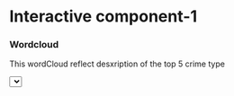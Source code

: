 # Interactive component-1

### Wordcloud

This wordCloud reflect desxription of the top 5 crime type
<meta charset="utf-8">

<!-- Load d3.js -->
<script src="https://d3js.org/d3.v4.js"></script>

<!-- Load d3-cloud -->
<script src="https://cdn.jsdelivr.net/gh/holtzy/D3-graph-gallery@master/LIB/d3.layout.cloud.js"></script>
<!-- Initialize a select button -->
<select id="selectButton"></select>

<!-- Create a div where the graph will take place -->
<div id="my_dataviz"></div>
<script>
    var allGroup = ["ASSAULT 3 & RELATED OFFENSES", "CRIMINAL MISCHIEF & RELATED OF", "GRAND LARCENY",
    "HARRASSMENT 2","PETIT LARCENY"]

    // add the options to the button
    d3.select("#selectButton")
      .selectAll('myOptions')
     	.data(allGroup)
      .enter()
    	.append('option')
      .text(function (d) { return d; }) // text showed in the menu
      .attr("value", function (d) { return d; }) // corresponding value returned by the button
   var fill = d3.scaleOrdinal(d3.schemeCategory20);
   var margin = {top: 10, right: 10, bottom: 10, left: 10},
        width = 450 - margin.left - margin.right,
        height = 450 - margin.top - margin.bottom;

    // append the svg object to the body of the page
    var svg = d3.select("#my_dataviz").append("svg")
        .attr("width", width + margin.left + margin.right)
        .attr("height", height + margin.top + margin.bottom)
      .append("g")
        .attr("transform",
              "translate(" + margin.left + "," + margin.top + ")");

    var myWords=getWords("ASSAULT 3 & RELATED OFFENSES");


    var layout = d3.layout.cloud()
      .size([width, height])
      .words(myWords.map(function(d) { return {text: d.word, size:d.size}; }))
      .padding(5)        //space between words
      .rotate(function() { return ~~(Math.random() * 2) * 90; })
      .fontSize(function(d) { return d.size; })      // font size of words
      .on("end", draw);

    layout.start();

    function getWords(select_group){
      var found = null;
      var word_freq=[{OFNS_DESC: "ASSAULT 3 & RELATED OFFENSES", con_str: [{"word": "OBSTR", "size": 26.57928032795182}, {"word": "BREATH", "size": 26.57928032795182}, {"word": "CIRCUL", "size": 26.57928032795182}, {"word": "ASSAULT", "size": 120.0}, {"word": "MENACING", "size": 39.046173051942574}, {"word": "UNCLASSIFIED", "size": 38.954231826846836}, {"word": "PEACE", "size": 20.0}, {"word": "OFFICER", "size": 20.0}]}, {"OFNS_DESC": "CRIMINAL MISCHIEF & RELATED OF", "con_str": [{"word": "MISCHIEF", "size": 117.47163787697394}, {"word": "CRIMINAL", "size": 120.0}, {"word": "OF", "size": 59.82312866997321}, {"word": "MOTOR", "size": 49.222963343024915}, {"word": "TH", "size": 40.44852060885924}, {"word": "GRAFFIT", "size": 40.44852060885924}, {"word": "UNCLASSIFIED", "size": 45.70121429793056}, {"word": "M", "size": 30.35074967219657}, {"word": "UNCL", "size": 30.57949945841172}, {"word": "ND", "size": 30.57949945841172}, {"word": "BY", "size": 21.117382133287727}, {"word": "FIRE", "size": 21.042557436862207}, {"word": "MIS", "size": 20.933527164927884}, {"word": "RECKLESS", "size": 20.232312866997322}, {"word": "ENDANGERMENT", "size": 20.232312866997322}, {"word": "PROPE", "size": 20.232312866997322}, {"word": "TAMPERING", "size": 21.577732170343765}, {"word": "FALSE", "size": 20.01567755544154}, {"word": "ALARM", "size": 20.01567755544154}, {"word": "FIR", "size": 20.090502251867054}, {"word": "EXPLOSIVE", "size": 20.0}]}, {OFNS_DESC: "GRAND LARCENY", con_str: [{"word": "LARCENY", "size": 120.0}, {"word": "GRAND", "size": 120.0}, {"word": "FROM", "size": 77.9096730986564}, {"word": "STORE", "size": 29.21853417604956}, {"word": "SHOPL", "size": 26.811770122640326}, {"word": "RESIDENCE", "size": 32.83077309447072}, {"word": "UNATTENDED", "size": 46.48445021137667}, {"word": "VEHICLE", "size": 32.76798794525135}, {"word": "MOTORCYCLE", "size": 35.85785442216734}, {"word": "PERSON", "size": 38.56598719182956}, {"word": "PICK", "size": 22.399229835502908}, {"word": "UNCL", "size": 21.583022895651084}, {"word": "OF", "size": 32.40132267381022}, {"word": "BICYCLE", "size": 24.855384872964713}, {"word": "OPEN", "size": 33.609308944790925}, {"word": "AREAS", "size": 27.283914444769998}, {"word": "BY", "size": 53.766690385500816}, {"word": "ACQUIRING", "size": 24.34389519065757}, {"word": "LOST", "size": 23.054706793353144}, {"word": "CREDIT", "size": 32.56121552048889}, {"word": "CARD", "size": 32.56121552048889}, {"word": "IDENTITY", "size": 20.773513038382653}, {"word": "THEFT", "size": 26.255075132895232}, {"word": "UNCLASSIFIED", "size": 22.4996860742539}, {"word": "DISHONEST", "size": 21.322673810221424}, {"word": "EMP", "size": 21.322673810221424}, {"word": "BAG", "size": 22.131346532166923}, {"word": "DIP", "size": 22.131346532166923}, {"word": "EATERY", "size": 22.326399062408438}, {"word": "VEHICULAR", "size": 23.08902934159307}, {"word": "ACCESSORIES", "size": 23.08902934159307}, {"word": "RETAIL", "size": 22.40592691808631}, {"word": "COMPROMISE", "size": 31.16822234314177}, {"word": "CELL", "size": 21.768029802017494}, {"word": "PHONE", "size": 21.768029802017494}, {"word": "ACCT", "size": 36.41371227658951}, {"word": "EXISTING", "size": 22.82030890293416}, {"word": "BUILDING", "size": 27.728433301243147}, {"word": "NON", "size": 26.688711230170355}, {"word": "BANK", "size": 26.759030597296054}, {"word": "REPRODUCED", "size": 22.151437779917124}, {"word": "CHECK", "size": 22.151437779917124}, {"word": "FALSE", "size": 26.35971704826085}, {"word": "PROMISE", "size": 26.35971704826085}, {"word": "IN", "size": 26.35971704826085}, {"word": "CONTACT", "size": 26.35971704826085}, {"word": "PERSONAL", "size": 23.385375245908502}, {"word": "ELECTRONIC", "size": 23.385375245908502}, {"word": "DEVICE", "size": 23.385375245908502}, {"word": "SNATCH", "size": 23.385375245908502}, {"word": "ATM", "size": 21.55372315934871}, {"word": "TRANSACTION", "size": 21.552886024025785}, {"word": "NEW", "size": 22.242685530115942}, {"word": "NOT", "size": 25.10485119919635}, {"word": "LUSH", "size": 21.32937089280482}, {"word": "WORKER", "size": 21.32937089280482}, {"word": "SLEEPING", "size": 21.32937089280482}, {"word": "UNCON", "size": 21.32937089280482}, {"word": "VICTIM", "size": 21.32937089280482}, {"word": "PURS", "size": 21.010422334770414}, {"word": "NECK", "size": 20.361642459503578}, {"word": "CHAI", "size": 20.361642459503578}, {"word": "EXTORTION", "size": 22.928299359591477}, {"word": "LOS", "size": 21.2883512619815}, {"word": "UNAUTHORIZED", "size": 20.459587292285796}, {"word": "PURCHASE", "size": 20.459587292285796}, {"word": "TELLER", "size": 20.685613829475535}, {"word": "PACKAGE", "size": 21.038884935749863}, {"word": "INSIDE", "size": 20.72077351303838}, {"word": "NIGHT", "size": 21.429827131555815}, {"word": "CLUB", "size": 21.429827131555815}, {"word": "TRUCK", "size": 20.133104516345067}, {"word": "OUTSIDE", "size": 20.317274287388557}, {"word": "BOAT", "size": 20.0301368716253}, {"word": "PIER", "size": 20.051902390021347}, {"word": "AGGRAVATED", "size": 20.0}]}, {OFNS_DESC: "HARRASSMENT 2", con_str: [{"word": "HARASSMENT", "size": 120.0}, {"word": "SUBD", "size": 120.0}, {"word": "CIVILIAN", "size": 20.0}]}, {OFNS_DESC: "PETIT LARCENY", con_str: [{"word": "LARCENY", "size": 120.0}, {"word": "PETIT", "size": 120.0}, {"word": "FROM", "size": 103.38615819319438}, {"word": "AUTO", "size": 33.71205696486984}, {"word": "BY", "size": 24.13479914177515}, {"word": "ACQUIRING", "size": 20.799602934222303}, {"word": "LOS", "size": 20.799602934222303}, {"word": "OPEN", "size": 28.340726208295393}, {"word": "AREAS", "size": 28.340726208295393}, {"word": "STORE", "size": 56.585546962016906}, {"word": "SHOPL", "size": 56.585546962016906}, {"word": "OF", "size": 32.46028365191088}, {"word": "LICENSE", "size": 24.268457110252193}, {"word": "PLATE", "size": 24.268457110252193}, {"word": "BICYCLE", "size": 24.72883455722867}, {"word": "BUILDING", "size": 44.14089582103902}, {"word": "UN", "size": 36.15854492588235}, {"word": "FALSE", "size": 21.833693532439415}, {"word": "PROMISE", "size": 21.833693532439415}, {"word": "VEHICLE", "size": 23.350828718485836}, {"word": "ACCES", "size": 23.350828718485836}, {"word": "CHECK", "size": 20.74332589486355}, {"word": "MAILB", "size": 20.353294747085513}, {"word": "UNATTENDED", "size": 27.972971388596864}, {"word": "PACKAGE", "size": 27.972971388596864}, {"word": "THEFT", "size": 27.972971388596864}, {"word": "INSIDE", "size": 25.64177319571513}, {"word": "OUTSIDE", "size": 22.321818686321944}, {"word": "CREDIT", "size": 20.57410396401396}, {"word": "CARD", "size": 20.57410396401396}, {"word": "U", "size": 20.57410396401396}, {"word": "DISHONEST", "size": 20.509229043642062}, {"word": "EMP", "size": 20.509229043642062}, {"word": "TRUCK", "size": 20.16609542866299}, {"word": "USE", "size": 20.380651641218243}, {"word": "ANIMAL", "size": 20.082070682398182}, {"word": "COIN", "size": 20.01328763429304}, {"word": "MACHIN", "size": 20.01328763429304}, {"word": "BOAT", "size": 20.0}, {"word": "PIER", "size": 20.001172438319973}]}]
      for(var i = 0; i < word_freq.length; i++){
        var e = word_freq[i];
        if(e.OFNS_DESC == select_group){
            found = e.con_str;
        }
      }
      return found;
    }

    function update(select_group) {
        var update_data=getWords(select_group);
      // Create new data with the selection?
      // Give these new data to update line
      layout.stop();

     layout = d3.layout.cloud()
      .size([width, height])
      .words(update_data.map(function(d) { return {text: d.word, size:d.size}; }))
      .padding(5)        //space between words
      .rotate(function() { return ~~(Math.random() * 2) * 90; })
      .fontSize(function(d) { return d.size; })      // font size of words
      .on("end", draw);
    layout.start();
    }

    // When the button is changed, run the updateChart function
    d3.select("#selectButton").on("change", function(d) {
        // recover the option that has been chosen
        var selectedOption = d3.select(this).property("value")
        // run the updateChart function with this selected option
        d3.selectAll("svg").remove();

     svg = d3.select("#my_dataviz").append("svg")
        .attr("width", width + margin.left + margin.right)
        .attr("height", height + margin.top + margin.bottom)
      .append("g")
        .attr("transform",
              "translate(" + margin.left + "," + margin.top + ")");
        update(selectedOption);
    })




// List of words
// set the dimensions and margins of the graph


// Constructs a new cloud layout instance. It run an algorithm to find the position of words that suits your requirements
// Wordcloud features that are different from one word to the other must be here

// This function takes the output of 'layout' above and draw the words
// Wordcloud features that are THE SAME from one word to the other can be here
function draw(words) {
  svg
    .append("g")
      .attr("transform", "translate(" + layout.size()[0] / 2 + "," + layout.size()[1] / 2 + ")")
      .selectAll("text")
        .data(words)
      .enter()
      .append("text")
        .style("font-size", function(d) { return d.size; })
        .style("fill", function(d,i) { return fill(i)})
        .attr("text-anchor", "middle")
        .style("font-family", "Impact")
        .attr("transform", function(d) {
          return "translate(" + [d.x, d.y] + ")rotate(" + d.rotate + ")";
        })
        .text(function(d) { return d.text; });
}
</script>

